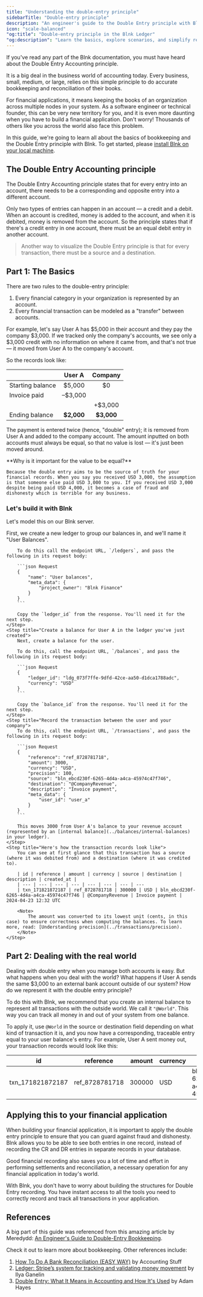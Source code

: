 ```yaml
---
title: "Understanding the double-entry principle"
sidebarTitle: "Double-entry principle"
description: "An engineer's guide to the Double Entry principle with Blnk."
icon: "scale-balanced"
"og:title": "Double-entry principle in the Blnk Ledger"
"og:description": "Learn the basics, explore scenarios, and simplify record-keeping. Ensure accurate tracking, prevent fraud, and build a robust system."
---
```



If you've read any part of the Blnk documentation, you must have heard about the Double Entry Accounting principle. 

It is a big deal in the business world of accounting today. Every business, small, medium, or large, relies on this simple principle to do accurate bookkeeping and reconciliation of their books.

For financial applications, it means keeping the books of an organization across multiple nodes in your system. As a software engineer or technical founder, this can be very new territory for you, and it is even more daunting when you have to build a financial application. Don't worry! Thousands of others like you across the world also face this problem. 

In this guide, we're going to learn all about the basics of bookkeeping and the Double Entry principle with Blnk. To get started, please [install Blnk on your local machine](../home/install).

## The Double Entry Accounting principle

The Double Entry Accounting principle states that for every entry into an account, there needs to be a corresponding and opposite entry into a different account.

Only two types of entries can happen in an account — a credit and a debit. When an account is credited, money is added to the account, and when it is debited, money is removed from the account. So the principle states that if there's a credit entry in one account, there must be an equal debit entry in another account. 

>Another way to visualize the Double Entry principle is that for every transaction, there must be a source and a destination. 

## Part 1: The Basics 

There are two rules to the double-entry principle:

1. Every financial category in your organization is represented by an account.
2. Every financial transaction can be modeled as a "transfer" between accounts.

For example, let's say User A has $5,000 in their account and they pay the company $3,000. If we tracked only the company's accounts, we see only a $3,000 credit with no information on where it came from, and that's not true — it moved from User A to the company's account. 

So the records look like:

| | User A | Company
| --- | :---: | :---:
| Starting balance | $5,000 | $0
| Invoice paid | –$3,000 | 
| | | +$3,000
| Ending balance | **$2,000** | **$3,000**

The payment is entered twice (hence, "double" entry); it is removed from User A and added to the company account. The amount inputted on both accounts must always be equal, so that no value is lost — it's just been moved around.

<Info>
    **Why is it important for the value to be equal?**

    Because the double entry aims to be the source of truth for your financial records. When you say you received USD 3,000, the assumption is that someone else paid USD 3,000 to you. If you received USD 3,000 despite being paid USD 4,000, it becomes a case of fraud and dishonesty which is terrible for any business.
</Info>

### Let's build it with Blnk

Let's model this on our Blnk server.

<Steps>
    <Step title="Create a new ledger">
        First, we create a new ledger to group our balances in, and we'll name it "User Balances". 
        
        To do this call the endpoint URL, `/ledgers`, and pass the following in its request body:

        ```json Request
        {
            "name": "User balances",
            "meta_data": {
                "project_owner": "Blnk Finance"
            }
        }
        ```

        Copy the `ledger_id` from the response. You'll need it for the next step.
    </Step>
    <Step title="Create a balance for User A in the ledger you've just created">
        Next, create a balance for the user. 

        To do this, call the endpoint URL, `/balances`, and pass the following in its request body:

        ```json Request
        {
            "ledger_id": "ldg_073f7ffe-9dfd-42ce-aa50-d1dca1788adc",
            "currency": "USD"
        }
        ```

        Copy the `balance_id` from the response. You'll need it for the next step.
    </Step>
    <Step title="Record the transaction between the user and your company">
        To do this, call the endpoint URL, `/transactions`, and pass the following in its request body:

        ```json Request
        {
            "reference": "ref_8728781718",
            "amount": 3000,
            "currency": "USD",
            "precision": 100,
            "source": "bln_ebcd230f-6265-4d4a-a4ca-45974c47f746",
            "destination": "@CompanyRevenue",
            "description": "Invoice payment",
            "meta_data": {
                "user_id": "user_a"
            }
        }
        ```

        This moves 3000 from User A's balance to your revenue account (represented by an [internal balance](../balances/internal-balances) in your ledger).
    </Step>
    <Step title="Here's how the transaction records look like">
        You can see at first glance that this transaction has a source (where it was debited from) and a destination (where it was credited to).

        | id | reference | amount | currency | source | destination | description | created_at |
        | --- | --- | --- | --- | --- | --- | --- | --- 
        | txn_171821872187 | ref_8728781718 | 300000 | USD | bln_ebcd230f-6265-4d4a-a4ca-45974c47f746 | @CompanyRevenue | Invoice payment | 2024-04-23 12:32 UTC

        <Note>
            The amount was converted to its lowest unit (cents, in this case) to ensure correctness when computing the balances. To learn more, read: [Understanding precision](../transactions/precision).
        </Note>
    </Step>
</Steps>

## Part 2: Dealing with the real world

Dealing with double entry when you manage both accounts is easy. But what happens when you deal with the world? What happens if User A sends the same $3,000 to an external bank account outside of our system? How do we represent it with the double entry principle?

To do this with Blnk, we recommend that you create an internal balance to represent all transactions with the outside world. We call it `"@World"`. This way you can track all money in and out of your system from one balance. 

To apply it, use `@World` in the source or destination field depending on what kind of transaction it is, and you now have a corresponding, traceable entry equal to your user balance's entry. For example, User A sent money out, your transaction records would look like this:

| id | reference | amount | currency | source | destination | description | created_at |
| --- | --- | --- | --- | --- | --- | --- | --- 
| txn_171821872187 | ref_8728781718 | 300000 | USD | bln_ebcd230f-6265-4d4a-a4ca-45974c47f746 | @World | Invoice payment | 2024-04-23 12:32 UTC

## Applying this to your financial application

When building your financial application, it is important to apply the double entry principle to ensure that you can guard against fraud and dishonesty. Blnk allows you to be able to see both entries in one record, instead of recording the CR and DR entries in separate records in your database.

Good financial recording also saves you a lot of time and effort in performing settlements and reconciliation, a necessary operation for any financial application in today's world.

With Blnk, you don't have to worry about building the structures for Double Entry recording. You have instant access to all the tools you need to correctly record and track all transactions in your application.

<NeedHelp />

## References

A big part of this guide was referenced from this amazing article by Meredydd: [An Engineer's Guide to Double-Entry Bookkeeping](https://anvil.works/blog/double-entry-accounting-for-engineers). 

Check it out to learn more about bookkeeping. Other references include:

1. [How To Do A Bank Reconciliation (EASY WAY)](https://www.youtube.com/watch?v=zhmO3DM3YiY) by Accounting Stuff
2. [Ledger: Stripe’s system for tracking and validating money movement](https://stripe.com/blog/ledger-stripe-system-for-tracking-and-validating-money-movement) by Ilya Ganelin
3. [Double Entry: What It Means in Accounting and How It's Used](https://www.investopedia.com/terms/d/double-entry.asp) by Adam Hayes